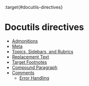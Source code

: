 :target{#docutils-directives}

# Docutils directives

<TableOfContents>


  - [Admonitions](admonitions.mdx)
  - [Meta](metadata.mdx)
  - [Topics, Sidebars, and Rubrics](extra.mdx)
  - [Replacement Text](extra.mdx#replacement-text)
  - [Target Footnotes](extra.mdx#target-footnotes)
  - [Compound Paragraph](extra.mdx#compound-paragraph)
  - [Comments](extra.mdx#comments)
    - [Error Handling](extra.mdx#error-handling)
</TableOfContents>
